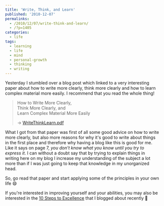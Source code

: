 ```yaml
---
title: 'Write, Think, and Learn'
published: '2010-12-07'
permalinks:
  - /2010/12/07/write-think-and-learn/
  - /?p=1405
categories:
  - life
tags:
  - learning
  - life
  - mind
  - personal-growth
  - thinking
  - writing
---
```


Yesterday I stumbled over a blog post which linked to a very interesting paper about how to write more clearly, think more clearly and how to learn complex material more easily. I recommend that you read the whole thing!

> How to Write More Clearly,  
> Think More Clearly, and  
> Learn Complex Material More Easily
>
> → [WriteThinkLearn.pdf](https://www.covingtoninnovations.com/mc/WriteThinkLearn.pdf)

What I got from that paper was first of all some good advice on how to write more clearly, but also more reasons for why it's good to write about things in the first place and therefore why having a blog like this is good for me. Like it says on page 7, <cite>you don’t know what you know until you try to express it</cite>. I can without a doubt say that by trying to explain things in writing here on my blog I increase my understanding of the subject a lot more than if I was just going to keep that knowledge in my unorganized head.

So, go read that paper and start applying some of the principles in your own life 😄

If you're interested in improving yourself and your abilities, you may also be interested in the [10 Steps to Excellence](/?p=1325) that I blogged about recently 🙂
